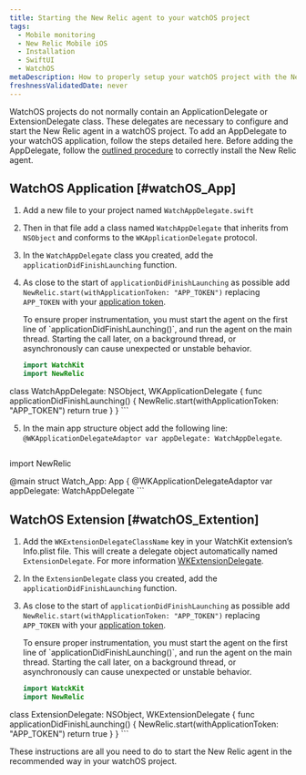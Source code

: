 ```yaml
---
title: Starting the New Relic agent to your watchOS project
tags:
  - Mobile monitoring
  - New Relic Mobile iOS
  - Installation
  - SwiftUI
  - WatchOS
metaDescription: How to properly setup your watchOS project with the New Relic agent.
freshnessValidatedDate: never
---
```


WatchOS projects do not normally contain an ApplicationDelegate or ExtensionDelegate class. These delegates are necessary to configure and start the New Relic agent in a watchOS project. To add an AppDelegate to your watchOS application, follow the steps detailed here. Before adding the AppDelegate, follow the [outlined procedure](/docs/mobile-monitoring/new-relic-mobile-ios/installation/spm-installation) to correctly install the New Relic agent. 

## WatchOS Application [#watchOS_App]

1. Add a new file to your project named `WatchAppDelegate.swift`
2. Then in that file add a class named `WatchAppDelegate` that inherits from `NSObject` and conforms to the `WKApplicationDelegate` protocol. 
3. In the `WatchAppDelegate` class you created, add the `applicationDidFinishLaunching` function. 
4. As close to the start of `applicationDidFinishLaunching` as possible add `NewRelic.start(withApplicationToken: "APP_TOKEN")` replacing `APP_TOKEN` with your [application token](/docs/mobile-apps/viewing-your-application-token).

    <Callout variant="important">
        To ensure proper instrumentation, you must start the agent on the first line of `applicationDidFinishLaunching()`, and run the agent on the main thread. Starting the call later, on a background thread, or asynchronously can cause unexpected or unstable behavior.
    </Callout>
    
    ```swift
    import WatchKit
    import NewRelic
    
class WatchAppDelegate: NSObject, WKApplicationDelegate {
    func applicationDidFinishLaunching() {
            NewRelic.start(withApplicationToken: "APP_TOKEN")
            return true
        }
    }
    ```

5. In the main app structure object add the following line: `@WKApplicationDelegateAdaptor var appDelegate: WatchAppDelegate`. 

    ```swift
import NewRelic

@main
struct Watch_App: App {
    @WKApplicationDelegateAdaptor var appDelegate: WatchAppDelegate
    ```


## WatchOS Extension [#watchOS_Extention]

1. Add the `WKExtensionDelegateClassName` key in your WatchKit extension’s Info.plist file. This will create a delegate object automatically named `ExtensionDelegate`. For more information [WKExtensionDelegate](https://developer.apple.com/documentation/watchkit/wkextensiondelegate).
2. In the `ExtensionDelegate` class you created, add the `applicationDidFinishLaunching` function. 
3. As close to the start of `applicationDidFinishLaunching` as possible add `NewRelic.start(withApplicationToken: "APP_TOKEN")` replacing `APP_TOKEN` with your [application token](/docs/mobile-apps/viewing-your-application-token).

    <Callout variant="important">
        To ensure proper instrumentation, you must start the agent on the first line of `applicationDidFinishLaunching()`, and run the agent on the main thread. Starting the call later, on a background thread, or asynchronously can cause unexpected or unstable behavior.
    </Callout>
    
    ```swift
    import WatckKit
    import NewRelic
    
class ExtensionDelegate: NSObject, WKExtensionDelegate {
    func applicationDidFinishLaunching() {
            NewRelic.start(withApplicationToken: "APP_TOKEN")
            return true
        }
    }
    ```


These instructions are all you need to do to start the New Relic agent in the recommended way in your watchOS project.

<InstallFeedback />

